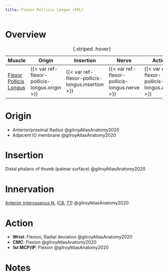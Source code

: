 ```yaml
---
title: Flexor Pollicis Longus (FPL)
---
```



# Overview

| Muscle  | Origin | Insertion | Nerve | Action |
|------|--------|-------|----------|--------|
| [Flexor Pollicis Longus]({{< var ref-flexor-pollicis-longus.path >}}) | {{< var ref-flexor-pollicis-longus.origin >}} | {{< var ref-flexor-pollicis-longus.insertion >}} | {{< var ref-flexor-pollicis-longus.nerve >}} | {{< var ref-flexor-pollicis-longus.action >}} |
: {.striped .hover}



# Origin {#origin}

- Anterior/proximal Radius @gilroyAtlasAnatomy2020
- Adjacent IO membrane @gilroyAtlasAnatomy2020



# Insertion {#insertion}

Distal phalanx of thumb (palmar surface) @gilroyAtlasAnatomy2020


# Innervation {#innervation}

[Anterior Interosseous N.]({{< var ref-anterior-interosseous-nerve.path >}}) ([C8]({{< var ref-nerve-root.c8 >}}), [T1]({{< var ref-nerve-root.t1 >}})) @gilroyAtlasAnatomy2020

# Action {#action}

- **Wrist**: Flexion, Radial deviation @gilroyAtlasAnatomy2020
- **CMC**: Flexion @gilroyAtlasAnatomy2020
- **1st MCP/IP**: Flexion @gilroyAtlasAnatomy2020




# Notes